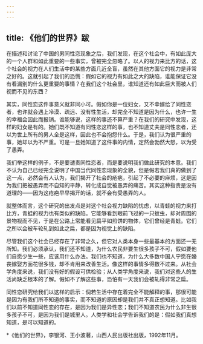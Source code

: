 ```yaml
---
---
---
```

title: 《他们的世界》跋
---

在描述和讨论了中国的男同性恋现象之后，我们发现，在这个社会中，有如此庞大的一个人群和如此重要的一些事实，曾被完全忽略了。以人的视力来比方的话，这个社会的视力在人们生活中的某些方面几近全盲，虽然在其他方面它的视力是非常之好的。这就引起了我们的恐慌：假如它的视力有如此之大的缺陷，谁能保证它没有看漏别的什么更重要的事情？在我们这个社会里，谁知道还有如此巨大而被人们视而不见的东西？

其实，同性恋这件事意义就非同小可。假如你是一位妇女，又不幸嫁给了同性恋者，也许就会遇上冷漠、疏远、没有性生活，却完全不知道是因为什么，也许一生的幸福会因此而报销。谁能够说，这样的事还不算严重？在我们的研究中发现，这样的妇女是有的。她们既不知道有同性恋这样的事，也不知道丈夫是同性恋者，还以为世上所有的男人全是这样，因此也不会抱怨什么。于是，我们认为很严重的事，她却以为不严重。可是一旦她知道了这件事的内情，定然会勃然大怒，以为受了愚弄。

我们举这样的例子，不是要谴责同性恋者，而是要说明我们做此研究的本意。我们不认为自己已经完全说明了中国当代同性恋现象的全貌，但是假若我们真的做到了这一点，必然会有人认为，我们揭开了社会的疮疤，引起了不必要的麻烦，这是因为我们把被愚弄而不自知的平静，转化成自觉被愚弄的痛苦。其实这种指责是没有道理的——因为这疮疤早早揭开的话，就不会有受愚弄的人。

就整体而言，这个研究的出发点是对这个社会视力缺陷的忧虑，以青蛙的视力来打比方，青蛙的视力也有类似的缺陷。它能够看到眼前飞过的一只蚊虫，却对周围的景物视而不见，于是在公路上常能看见扁平如煎饼的物体，它们曾经是青蛙。它们之所以会被车轮轧到如此之扁，都是因为视觉上的缺陷。

尽管我们这个社会已经存在了非常之久，但它对人类本身一些最基本的方面还一无所知。我们必须承认，我们还不知道，为什么农民非要生很多孩子不可，假如要他们自愿少生一些，应该用什么办法。我们也不知道，为什么大多数中国人宁愿在婚丧嫁娶方面花很多钱，却不肯用来改善生活。像这样的事情多得数不过来。从社会学角度来说，我们没有好的假设可供检验；从人类学角度来说，我们对这些人的生活尚缺乏根本的了解。假如不了解这些事，恐怕有一天我们会被轧得非常之扁。

同性恋研究给我们以这样的启示：倘若生活中存在着完全不能解释的事，那很可能是因为有我们所不知道的事实，而不知道的原因却是我们并不真正想知道。比如我们以前不知道同性恋的存在，是因为我们是异性恋；我们不知道农民为什么非生很多孩子不可，是因为我们是城里人。人类学和社会学告诉我们的是：假如我们真想知道，是可以知道的。

*《他们的世界》，李银河、王小波著，山西人民出版社出版，1992年11月。